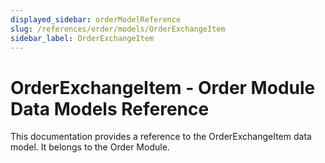 ```yaml
---
displayed_sidebar: orderModelReference
slug: /references/order/models/OrderExchangeItem
sidebar_label: OrderExchangeItem
---
```



# OrderExchangeItem - Order Module Data Models Reference

This documentation provides a reference to the OrderExchangeItem data model. It belongs to the Order Module.

<SourceCodeLink link="https://github.com/medusajs/medusa/blob/a503bbe5963f95710f599c466dfb2c3956914e06/packages/modules/order/src/models/exchange-item.ts#L39" />
